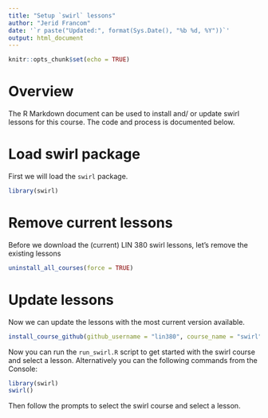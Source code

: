 ```yaml
---
title: "Setup `swirl` lessons"
author: "Jerid Francom"
date: '`r paste("Updated:", format(Sys.Date(), "%b %d, %Y"))`'
output: html_document
---
```


```r
knitr::opts_chunk$set(echo = TRUE)
```

# Overview

The R Markdown document can be used to install and/ or update swirl lessons for this course. The code and process is documented below. 

# Load swirl package

First we will load the `swirl` package.

```r
library(swirl)
```

# Remove current lessons

Before we download the (current) LIN 380 swirl lessons, let's remove the existing lessons

```r
uninstall_all_courses(force = TRUE)
```

# Update lessons

Now we can update the lessons with the most current version available. 

```r
install_course_github(github_username = "lin380", course_name = "swirl")
```

Now you can run the `run_swirl.R` script to get started with the swirl course and select a lesson. Alternatively you can the following commands from the Console: 

```r
library(swirl)
swirl()
```

Then follow the prompts to select the swirl course and select a lesson.
